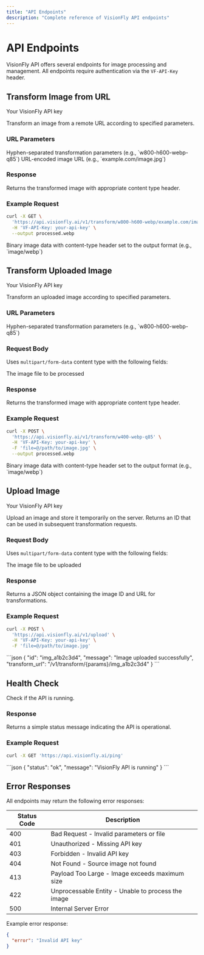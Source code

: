```yaml
---
title: "API Endpoints"
description: "Complete reference of VisionFly API endpoints"
---
```


# API Endpoints

VisionFly API offers several endpoints for image processing and management. All endpoints require authentication via the `VF-API-Key` header.

## Transform Image from URL

<ParamField header="VF-API-Key" required>
  Your VisionFly API key
</ParamField>

<Endpoint method="GET" path="/v1/transform/{params}/{source}" />

Transform an image from a remote URL according to specified parameters.

### URL Parameters

<ParamField path="params" required>
  Hyphen-separated transformation parameters (e.g., `w800-h600-webp-q85`)
</ParamField>

<ParamField path="source" required>
  URL-encoded image URL (e.g., `example.com/image.jpg`)
</ParamField>

### Response

Returns the transformed image with appropriate content type header.

### Example Request

```bash
curl -X GET \
  'https://api.visionfly.ai/v1/transform/w800-h600-webp/example.com/image.jpg' \
  -H 'VF-API-Key: your-api-key' \
  --output processed.webp
```

<ResponseExample>
  Binary image data with content-type header set to the output format (e.g.,
  `image/webp`)
</ResponseExample>

## Transform Uploaded Image

<ParamField header="VF-API-Key" required>
  Your VisionFly API key
</ParamField>

<Endpoint method="POST" path="/v1/transform/{params}" />

Transform an uploaded image according to specified parameters.

### URL Parameters

<ParamField path="params" required>
  Hyphen-separated transformation parameters (e.g., `w800-h600-webp-q85`)
</ParamField>

### Request Body

Uses `multipart/form-data` content type with the following fields:

<ParamField body="file" type="file" required>
  The image file to be processed
</ParamField>

### Response

Returns the transformed image with appropriate content type header.

### Example Request

```bash
curl -X POST \
  'https://api.visionfly.ai/v1/transform/w400-webp-q85' \
  -H 'VF-API-Key: your-api-key' \
  -F 'file=@/path/to/image.jpg' \
  --output processed.webp
```

<ResponseExample>
  Binary image data with content-type header set to the output format (e.g.,
  `image/webp`)
</ResponseExample>

## Upload Image

<ParamField header="VF-API-Key" required>
  Your VisionFly API key
</ParamField>

<Endpoint method="POST" path="/v1/upload" />

Upload an image and store it temporarily on the server. Returns an ID that can be used in subsequent transformation requests.

### Request Body

Uses `multipart/form-data` content type with the following fields:

<ParamField body="file" type="file" required>
  The image file to be uploaded
</ParamField>

### Response

Returns a JSON object containing the image ID and URL for transformations.

### Example Request

```bash
curl -X POST \
  'https://api.visionfly.ai/v1/upload' \
  -H 'VF-API-Key: your-api-key' \
  -F 'file=@/path/to/image.jpg'
```

<ResponseExample>
```json
{
  "id": "img_a1b2c3d4",
  "message": "Image uploaded successfully",
  "transform_url": "/v1/transform/{params}/img_a1b2c3d4"
}
```
</ResponseExample>

## Health Check

<Endpoint method="GET" path="/ping" />

Check if the API is running.

### Response

Returns a simple status message indicating the API is operational.

### Example Request

```bash
curl -X GET 'https://api.visionfly.ai/ping'
```

<ResponseExample>
```json
{
  "status": "ok",
  "message": "VisionFly API is running"
}
```
</ResponseExample>

## Error Responses

All endpoints may return the following error responses:

| Status Code | Description                                        |
| ----------- | -------------------------------------------------- |
| 400         | Bad Request - Invalid parameters or file           |
| 401         | Unauthorized - Missing API key                     |
| 403         | Forbidden - Invalid API key                        |
| 404         | Not Found - Source image not found                 |
| 413         | Payload Too Large - Image exceeds maximum size     |
| 422         | Unprocessable Entity - Unable to process the image |
| 500         | Internal Server Error                              |

Example error response:

```json
{
  "error": "Invalid API key"
}
```

